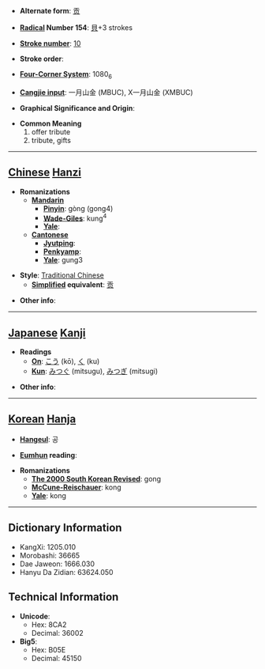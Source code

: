 * '''Alternate form''': [[贡]]

* '''[[Wiktionary:Chinese radical index| Radical]] Number 154''': [[Wiktionary:Chinese radical index 貝|貝]]+3 strokes

* '''[[Wiktionary:Chinese total strokes index|Stroke number]]''': [[Wiktionary:Chinese total strokes index 10|10]]

* '''Stroke order''': 

* '''[[Wiktionary:Chinese four corner index|Four-Corner System]]''': 1080<sub>6</sub>

* '''[[Wiktionary:Chinese Cangjie index|Cangjie input]]''': 一月山金 (MBUC), X一月山金 (XMBUC)

* '''Graphical Significance and Origin''': 

* '''Common Meaning'''
*#offer tribute
*# tribute, gifts


----

== [[Chinese]] [[Hanzi]] ==

* '''Romanizations'''
** '''[[Mandarin]]'''
*** '''[[Pinyin]]''': gòng (gong4)
*** '''[[Wade-Giles]]''': kung<sup>4</sup>
*** '''[[Yale]]''': 
** '''[[Cantonese]]'''
*** '''[[Jyutping]]''':
*** '''[[Penkyamp]]''': 
*** '''[[Yale]]''': gung3

* '''Style''': [[Traditional Chinese]] 
** '''[[Simplified Chinese|Simplified]] equivalent''': [[贡]]

* '''Other info''': 

----

== [[Japanese]] [[Kanji]] ==

* '''Readings'''
** '''[[On]]''': [[こう]] (kō), [[く]] (ku)
** '''[[Kun]]''': [[みつぐ]] (mitsugu), [[みつぎ]] (mitsugi)

* '''Other info''':  

----

== [[Korean]] [[Hanja]] ==

* '''[[Hangeul]]''': 공

* '''[[Eumhun]] reading''': 

* '''Romanizations'''
** '''[[The 2000 South Korean Revised Romanization|The 2000 South Korean Revised]]''': gong
** '''[[McCune-Reischauer]]''': kong
** '''[[Yale]]''': kong

----

== Dictionary Information ==

* KangXi: 1205.010
* Morobashi: 36665
* Dae Jaweon: 1666.030
* Hanyu Da Zidian: 63624.050

== Technical Information ==

* '''Unicode''':
** Hex: 8CA2
** Decimal: 36002
* '''Big5''':
** Hex: B05E
** Decimal: 45150